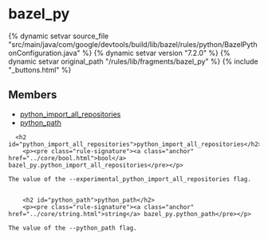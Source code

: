 <html devsite>
<head>
  <meta name="project_path" value="/_project.yaml">
  <meta name="book_path" value="/versions/7.2.0/_book.yaml">
</head>
<body>

<h1 class="page-title" id="modules.bazel_py">bazel_py</h1>

{% dynamic setvar source_file "src/main/java/com/google/devtools/build/lib/bazel/rules/python/BazelPythonConfiguration.java" %}
{% dynamic setvar version "7.2.0" %}
{% dynamic setvar original_path "/rules/lib/fragments/bazel_py" %}
{% include "_buttons.html" %}
<!-- {% raw %} -->



<h2>Members</h2>
<ul>
    <li>
    <a href="#python_import_all_repositories">python_import_all_repositories</a>
  </li>
      <li>
    <a href="#python_path">python_path</a>
  </li>
  </ul>

      <h2 id="python_import_all_repositories">python_import_all_repositories</h2>
        <p><pre class="rule-signature"><a class="anchor" href="../core/bool.html">bool</a> bazel_py.python_import_all_repositories</pre></p>

    The value of the --experimental_python_import_all_repositories flag.


        <h2 id="python_path">python_path</h2>
        <p><pre class="rule-signature"><a class="anchor" href="../core/string.html">string</a> bazel_py.python_path</pre></p>

    The value of the --python_path flag.



</body>
</html>

<!-- {% endraw %} -->
